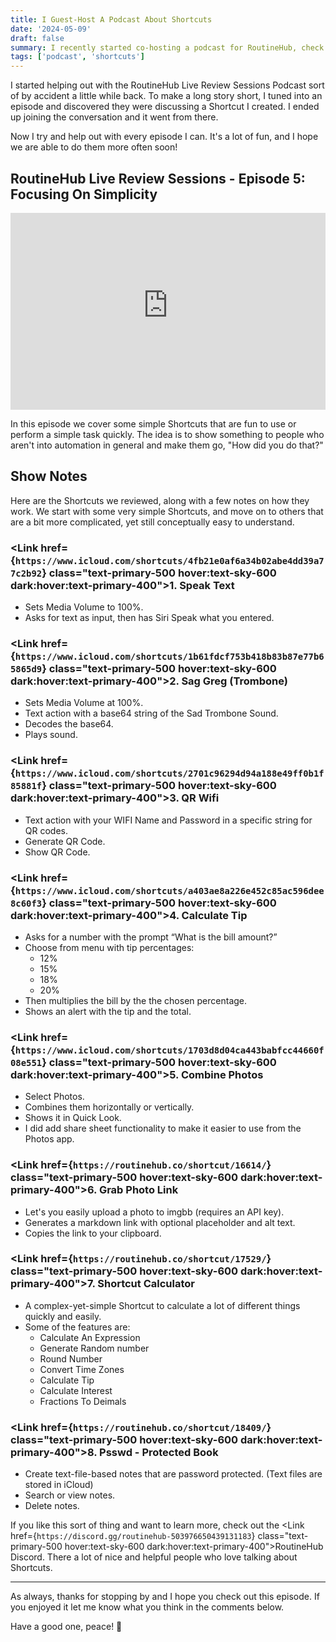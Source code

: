 ```yaml
---
title: I Guest-Host A Podcast About Shortcuts
date: '2024-05-09'
draft: false
summary: I recently started co-hosting a podcast for RoutineHub, check out Episode 5!
tags: ['podcast', 'shortcuts']
---
```



I started helping out with the RoutineHub Live Review Sessions Podcast sort of by accident a little while back. To make a long story short, I tuned into an episode and discovered they were discussing a Shortcut I created. I ended up joining the conversation and it went from there.

Now I try and help out with every episode I can. It's a lot of fun, and I hope we are able to do them more often soon!

## RoutineHub Live Review Sessions - Episode 5: Focusing On Simplicity

<iframe class="block mx-auto" width="100%" height="315" src="https://www.youtube-nocookie.com/embed/45ssmmBut7c?si=JZ4oDa6nXkx57_2c" title="YouTube video player" frameborder="0" allow="accelerometer; autoplay; clipboard-write; encrypted-media; gyroscope; picture-in-picture; web-share" referrerpolicy="strict-origin-when-cross-origin" allowfullscreen></iframe>

In this episode we cover some simple Shortcuts that are fun to use or perform a simple task quickly. The idea is to show something to people who aren't into automation in general and make them go, "How did you do that?"

## Show Notes

Here are the Shortcuts we reviewed, along with a few notes on how they work. We start with some very simple Shortcuts, and move on to others that are a bit more complicated, yet still conceptually easy to understand.

### <Link href={`https://www.icloud.com/shortcuts/4fb21e0af6a34b02abe4dd39a77c2b92`} class="text-primary-500 hover:text-sky-600 dark:hover:text-primary-400">1. Speak Text</Link>
- Sets Media Volume to 100%.
- Asks for text as input, then has Siri Speak what you entered.

### <Link href={`https://www.icloud.com/shortcuts/1b61fdcf753b418b83b87e77b65865d9`} class="text-primary-500 hover:text-sky-600 dark:hover:text-primary-400">2. Sag Greg (Trombone)</Link>
- Sets Media Volume at 100%.
- Text action with a base64 string of the Sad Trombone Sound.
- Decodes the base64.
- Plays sound.

### <Link href={`https://www.icloud.com/shortcuts/2701c96294d94a188e49ff0b1f85881f`} class="text-primary-500 hover:text-sky-600 dark:hover:text-primary-400">3. QR Wifi</Link>
- Text action with your WIFI Name and Password in a specific string for QR codes.
- Generate QR Code.
- Show QR Code.

### <Link href={`https://www.icloud.com/shortcuts/a403ae8a226e452c85ac596dee8c60f3`} class="text-primary-500 hover:text-sky-600 dark:hover:text-primary-400">4. Calculate Tip</Link>
- Asks for a number with the prompt “What is the bill amount?”
- Choose from menu with tip percentages:
    - 12%
    - 15%
    - 18%
    - 20%
- Then multiplies the bill by the the chosen percentage.
- Shows an alert with the tip and the total.

### <Link href={`https://www.icloud.com/shortcuts/1703d8d04ca443babfcc44660f08e551`} class="text-primary-500 hover:text-sky-600 dark:hover:text-primary-400">5. Combine Photos</Link>
- Select Photos.
- Combines them horizontally or vertically.
- Shows it in Quick Look.
- I did add share sheet functionality to make it easier to use from the Photos app.

### <Link href={`https://routinehub.co/shortcut/16614/`} class="text-primary-500 hover:text-sky-600 dark:hover:text-primary-400">6. Grab Photo Link</Link>
- Let's you easily upload a photo to imgbb (requires an API key).
- Generates a markdown link with optional placeholder and alt text.
- Copies the link to your clipboard.

### <Link href={`https://routinehub.co/shortcut/17529/`} class="text-primary-500 hover:text-sky-600 dark:hover:text-primary-400">7. Shortcut Calculator</Link>
- A complex-yet-simple Shortcut to calculate a lot of different things quickly and easily.
- Some of the features are:
    - Calculate An Expression
    - Generate Random number
    - Round Number
    - Convert Time Zones
    - Calculate Tip
    - Calculate Interest
    - Fractions To Deimals

### <Link href={`https://routinehub.co/shortcut/18409/`} class="text-primary-500 hover:text-sky-600 dark:hover:text-primary-400">8. Psswd - Protected Book</Link>
 - Create text-file-based notes that are password protected. (Text files are stored in iCloud)
 - Search or view notes.
 - Delete notes.

If you like this sort of thing and want to learn more, check out the <Link href={`https://discord.gg/routinehub-503976650439131183`} class="text-primary-500 hover:text-sky-600 dark:hover:text-primary-400">RoutineHub Discord</Link>. There a lot of nice and helpful people who love talking about Shortcuts.

***

As always, thanks for stopping by and I hope you check out this episode. If you enjoyed it let me know what you think in the comments below.

Have a good one, peace! 🤙